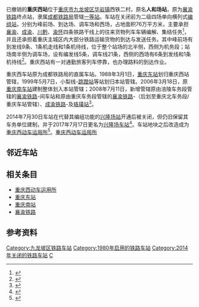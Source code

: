 {{about|位于重庆市九龙坡区的货运车站|在重庆市沙坪坝区上桥的客运车站|重庆西站}}
{{Infobox China railway station
|车站名称=重庆西站
|图片=HXD1C Maintaining.JPG
|图片介绍=重庆西机务段（2010年），现为重庆机务段重西自轮运转及大部件检修基地和内燃整备车间，设有通往[[中梁山站_(铁路)|中梁山站]]的专用线
|又称=人和场站
|车站拼音=Chongqing Xizhan
|英文名称=Chongqing West Railway Station
|车站代码=30077<ref>{{cite book|title=中华人民共和国铁路车站代码（GB/T 10302-2010）|publisher=中国标准出版社|year=2010|isbn=155066140495|ignore-isbn-error=true|pages=47}}</ref>
|电报码 = CXW
|拼音码 = CQX
|车站类型=编组站、货运站
|车站位置={{CHN}}[[重庆市|重庆市]][[九龙坡区|九龙坡区]][[华岩镇|华岩镇]][[人和场|人和场]]
|坐标={{coord|29.430220|106.429031|display=inline,title}}
|归属=[[成都铁路局|成都铁路局]]
|使用状态=已撤销
|始建时间=1971年
|开通运营=1980年
|撤销年份=2014年
|线路=[[襄渝铁路|襄渝铁路]]<br />[[川黔铁路|川黔铁路]]
|车站等级=[[一等站|一等站]]
|月台数目=
|侧式站台=
|岛式站台=
|站台面=
|股道数目=25
|正线=
|到发线=
|其它线=
|网站=
}}

已撤销的'''重庆西站'''位于[[重庆市|重庆市]][[九龙坡区|九龙坡区]][[华岩镇|华岩镇]]西铁二村，原名'''人和场站'''，原为[[襄渝铁路|襄渝铁路]]终点站，隶属[[成都铁路局|成都铁路局]]管辖[[一等站|一等站]]。车站在关闭前为二级四场单向横列式[[编组站|编组站]]，分别为峰前场、到达场、调车场和西场，占地面积76万平方米，主要承担[[襄渝铁路|襄渝]]、[[成渝铁路|成渝]]、[[川黔铁路|川黔]]、[[渝怀铁路|渝怀]]四条铁路干线上的往来货物列车车辆编解、集结任务<ref>{{cite web|title=列车运行新图带来新效率 重庆西站办理车再创新高|url=http://news.huochepiao.com/2009-4/200949103127.htm|publisher=2009-04-09|access-date=2010-02-04|archive-date=2018-01-29|archive-url=https://web.archive.org/web/20180129141555/http://news.huochepiao.com/2009-4/200949103127.htm|dead-url=no}}</ref>，并且还承担着重庆主城区内大部分铁路运输货物的到达与发送任务。其中峰前场有到发线9条、1条机走线和1条机待线，位于整个站场的北半侧，西侧为机务段；站场南半侧为调车场，设有编发线5条，调车线21条，西侧的西场有6条到发线和1条机待线<ref>{{cite journal|author=党晓梦|title=重庆西与兴隆场编组站并行期间运输组织过渡方案研究|work=西南交通大学|year=2016}}</ref>。重庆西站有一对通勤旅客列车停靠，也办理路料的到达作业。

重庆西车站原为成都铁路局的直属车站。1988年3月1日，[[重庆东站_(上桥)|重庆东站]]划归重庆西站管辖，1999年5月7日，小梨线{{站|梨树湾}}-[[跳蹬站_(铁路)|跳蹬站]]等站划归本站管辖。2006年3月18日，原[[重庆南站|重庆南车站]]建制整体划入本站管辖；2008年7月11日，新增管辖原由涪陵车务段管辖的[[襄渝铁路|襄渝铁路]]{{站|长胜沟}}-{{站|井口}}间车站和原由重庆车务段管辖的[[襄渝铁路|襄渝铁路]]{{站|回龙坝}}-{{站|沙坪坝}}（后划至重庆北车务段/重庆车站管辖）、[[成渝铁路|成渝铁路]]{{站|小南海}}-{{站|铜罐驿}}及[[珞璜站|珞璜站]]<ref>{{cite news|title=【兴站·四十年】砥砺奋进四十载，铸道前行谱新篇|url=https://mp.weixin.qq.com/s?__biz=Mzg5NTExMzU5NQ==&mid=2247496010&idx=1&sn=84ecbf596d2fd5a349670c12eed93884&chksm=c017f15ef760784852e6d9d6c94abccf327e97049ddd920e9ac470e60600dd99b7b56d669135&mpshare=1&scene=23&srcid=1127Fkk35spNw43ylPlxyBQp&sharer_sharetime=1606446865518&sharer_shareid=e96b19212e54de00f33eb96f5c98b2e2#rd|work=兴站微家园|publisher=微信公众号|date=2020-10-20|accessdate=2020-11-27|archive-date=2021-07-17|archive-url=https://web.archive.org/web/20210717181908/https://mp.weixin.qq.com/s?__biz=Mzg5NTExMzU5NQ%3D%3D&mid=2247496010&idx=1&sn=84ecbf596d2fd5a349670c12eed93884&chksm=c017f15ef760784852e6d9d6c94abccf327e97049ddd920e9ac470e60600dd99b7b56d669135&mpshare=1&scene=23&srcid=1127Fkk35spNw43ylPlxyBQp&sharer_sharetime=1606446865518&sharer_shareid=e96b19212e54de00f33eb96f5c98b2e2#rd|dead-url=no}}</ref>。

2014年7月30日车站在代替其编组功能的[[兴隆场站|兴隆场站]]开通后被关闭，但仍旧保留其车务单位建制，并于2017年7月17日更名为[[兴隆场站|兴隆场车站]]<ref>{{Cite news|title=就在前天，重庆西车站更名为兴隆场车站了~~ |url=https://www.sohu.com/a/158482026_171291|work=成铁微家园|publisher=搜狐网|date=2017-07-19}}</ref>。车站地块之后改造成为[[重庆西动车运用所|重庆西动车运用所]]<ref>{{cite news|title=重庆铁路西站“功成身退” 兴隆场编组站投入使用|url=http://cq.qq.com/a/20140731/058756.htm|publisher=腾讯网|date=2014-07-31|accessdate=2018-01-29|archive-date=2019-07-14|archive-url=https://web.archive.org/web/20190714074901/https://cq.qq.com/a/20140731/058756.htm|dead-url=no}}</ref>。[[file:North_of_Chongqing_West_EMU_Depot_(20180219135329).jpg|重庆西动车运用所]]

==邻近车站==
{{start rail box|[[File:China_Railways.svg|16px]] [[中国铁路|中国铁路]]}}
{{s-inop|<s>[[重庆东站_(上桥)|重庆东站 (上桥)]]</s>|襄渝线{{站|襄阳}}方向}}
{{s-line|<s>西疏解线<br />← 7km 重庆西站 7km →</s>}}
{{s-inop|[[跳蹬站_(铁路)|跳蹬站]]|成渝线{{站|小南海}}、{{站|石场}}方向<br>川黔线{{站|珞璜}}方向}}
{{end box}}

==相关条目==
*[[重庆西动车运用所|重庆西动车运用所]]
*[[重庆东站_(上桥)|重庆东站]]
*[[重庆南站|重庆南站]]
*[[襄渝铁路|襄渝铁路]]

==参考资料==
{{reflist}}

{{襄渝铁路|nocat}}
{{重慶鐵路}}
{{重慶鐵路車站列表}}

[[Category:九龙坡区铁路车站|Category:九龙坡区铁路车站]]
[[Category:1980年启用的铁路车站|Category:1980年启用的铁路车站]]
[[Category:2014年关闭的铁路车站|Category:2014年关闭的铁路车站]]
[[Category:重庆市铁路废站|C]]